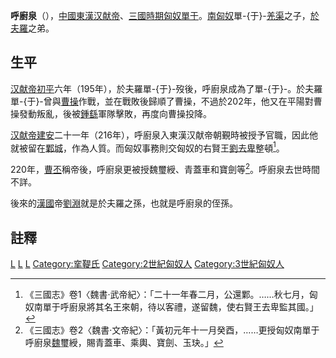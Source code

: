 {{noteTA
|1=zh:尸; zh-hans:尸; zh-hant:尸;
|2=zh:單于; zh-hans:单于; zh-hant:單于;
}}

'''呼廚泉'''（{{bd|？||？|catIdx=}}），[[中國|中國]][[東漢|東漢]][[汉献帝|汉献帝]]、[[三国|三國時期]][[匈奴|匈奴]][[單于|單于]]。[[南匈奴|南匈奴]]單-{于}-[[羌渠|羌渠]]之子，[[於夫羅|於夫羅]]之弟。

== 生平 ==
[[汉献帝|汉献帝]][[初平_(年号)|初平]]六年（195年），於夫羅單-{于}-歿後，呼廚泉成為了單-{于}-。於夫羅單-{于}-曾與[[曹操|曹操]]作戰，並在戰敗後歸順了曹操，不過於202年，他又在平陽對曹操發動叛亂，後被[[鍾繇|鍾繇]]軍隊擊敗，再度向曹操投降。

[[汉献帝|汉献帝]][[建安_(东汉)|建安]]二十一年（216年），呼廚泉入東漢汉献帝朝覲時被授予官職，因此他就被留在[[邺城遗址|鄴城]]，作為人質。而匈奴事務則交匈奴的右賢王[[劉去卑|劉去卑]]整頓<ref>《三國志》卷1〈魏書·武帝紀〉：「二十一年春二月，公還鄴。……秋七月，匈奴南單于呼廚泉將其名王來朝，待以客禮，遂留魏，使右賢王去卑監其國。」</ref>。

220年，[[曹丕|曹丕]]稱帝後，呼廚泉更被授魏璽綬、青蓋車和寶劍等<ref>《三國志》卷2〈魏書·文帝紀〉：「黃初元年十一月癸酉，……更授匈奴南單于呼廚泉[[曹魏|魏]]璽綬，賜青蓋車、乘輿、寶劍、玉玦。」</ref>。呼廚泉去世時間不詳。

後來的[[汉赵|漢國]]帝[[劉淵|劉淵]]就是於夫羅之孫，也就是呼廚泉的侄孫。

==註釋==
{{reflist}}
{{start box}}
{{s-before|兄[[持至尸逐侯單于|持至尸逐侯單于]]於夫羅}}
{{s-title|[[南匈奴|南匈奴]][[单于|单于]]|195年 - 216年}}
{{s-after|侄孫[[劉淵|劉淵]]}}
{{end box}}
{{匈奴單于}}
[[Category:南匈奴單于|L]]
[[Category:汉朝匈奴人|L]]
[[Category:三國政治人物|L]]
[[Category:挛鞮氏|Category:挛鞮氏]]
[[Category:2世紀匈奴人|Category:2世紀匈奴人]]
[[Category:3世紀匈奴人|Category:3世紀匈奴人]]